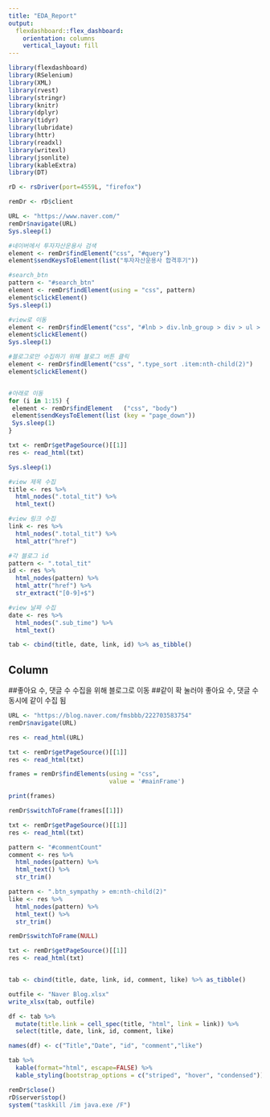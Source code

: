 ---
title: "EDA_Report"
output: 
  flexdashboard::flex_dashboard:
    orientation: columns
    vertical_layout: fill
---

```{r, include=FALSE}
library(flexdashboard)
library(RSelenium)
library(XML)
library(rvest)
library(stringr)
library(knitr)
library(dplyr)
library(tidyr)
library(lubridate)
library(httr)
library(readxl)
library(writexl)
library(jsonlite)
library(kableExtra)
library(DT)

rD <- rsDriver(port=4559L, "firefox")

remDr <- rD$client

URL <- "https://www.naver.com/"
remDr$navigate(URL)
Sys.sleep(1)

#네이버에서 투자자산운용사 검색
element <- remDr$findElement("css", "#query")
element$sendKeysToElement(list("투자자산운용사 합격후기"))

#search_btn
pattern <- "#search_btn"
element <- remDr$findElement(using = "css", pattern)
element$clickElement()
Sys.sleep(1)

#view로 이동 
element <- remDr$findElement("css", "#lnb > div.lnb_group > div > ul > li:nth-child(2) > a")
element$clickElement()
Sys.sleep(1)

#블로그로만 수집하기 위해 블로그 버튼 클릭  
element <- remDr$findElement("css", ".type_sort .item:nth-child(2)")
element$clickElement()


#아래로 이동
for (i in 1:15) {
 element <- remDr$findElement   ("css", "body")
 element$sendKeysToElement(list (key = "page_down"))
 Sys.sleep(1)
} 

txt <- remDr$getPageSource()[[1]]
res <- read_html(txt)

Sys.sleep(1)

#view 제목 수집 
title <- res %>%
  html_nodes(".total_tit") %>%
  html_text()

#view 링크 수집 
link <- res %>%
  html_nodes(".total_tit") %>%
  html_attr("href") 

#각 블로그 id
pattern <- ".total_tit"
id <- res %>% 
  html_nodes(pattern) %>%
  html_attr("href") %>% 
  str_extract("[0-9]+$")

#view 날짜 수집
date <- res %>%
  html_nodes(".sub_time") %>%
  html_text() 

tab <- cbind(title, date, link, id) %>% as_tibble() 
```

Column {data-width=650}
-----------------------------------------------------------------------

##좋아요 수, 댓글 수 수집을 위해 블로그로 이동 
##같이 확 눌러야 좋아요 수, 댓글 수 동시에 같이 수집 됨 

```{r}
URL <- "https://blog.naver.com/fmsbbb/222703583754"
remDr$navigate(URL)

res <- read_html(URL)

txt <- remDr$getPageSource()[[1]]
res <- read_html(txt)

frames = remDr$findElements(using = "css",
                            value = '#mainFrame')

print(frames)

remDr$switchToFrame(frames[[1]])

txt <- remDr$getPageSource()[[1]]
res <- read_html(txt)

pattern <- "#commentCount"
comment <- res %>% 
  html_nodes(pattern) %>% 
  html_text() %>% 
  str_trim()

pattern <- ".btn_sympathy > em:nth-child(2)"
like <- res %>% 
  html_nodes(pattern) %>% 
  html_text() %>% 
  str_trim()

remDr$switchToFrame(NULL)

txt <- remDr$getPageSource()[[1]]
res <- read_html(txt)


tab <- cbind(title, date, link, id, comment, like) %>% as_tibble()

outfile <- "Naver Blog.xlsx"
write_xlsx(tab, outfile)

df <- tab %>%
  mutate(title.link = cell_spec(title, "html", link = link)) %>%
  select(title, date, link, id, comment, like)

names(df) <- c("Title","Date", "id", "comment","like")

tab %>% 
  kable(format="html", escape=FALSE) %>%
  kable_styling(bootstrap_options = c("striped", "hover", "condensed")) 
```

```{r, include=FALSE}
remDr$close()
rD$server$stop()
system("taskkill /im java.exe /F")
```
